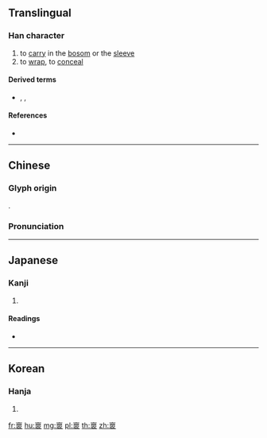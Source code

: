 {{character info/new}}
==Translingual==

===Han character===
{{Han char|rn=145|rad=衣|as=10|sn=16|four=00732|canj=XYWLV,YWLV|ids=⿴衣𥄳}}

# to [[carry]] in the [[bosom]] or the [[sleeve]]
# to [[wrap]], to [[conceal]]

====Derived terms====
* {{l|mul|懷}}, {{l|mul|壞}}, {{l|mul|瀤}}

====References====
* {{Han ref|kx=1122.330|dkj=34514|dj=1590.240|hdz=53106.020|uh=8931|ud=35121|bh=EB76|bd=60278}}

----

==Chinese==
{{zh-forms}}

===Glyph origin===
{{Han etym}}
{{Han compound|衣|眔|c1=s|c2=p|t1=clothes|ls=psc}}.

===Pronunciation===
{{zh-pron
|m=huái
|c=waai4
|mn=hoâi
|mc=y
|oc=y
|ma=
|cat=v
}}

----

==Japanese==

===Kanji===
{{ja-kanji|grade=|rs=衣10}}

# {{defn|lang=ja|sort=衣10}}

====Readings====
* {{ja-readings|on=[[かいえ]] (kaie)|kun=[[いだく]] (idaku), [[つつむ]] (tsutsumu)|nanori=}}

----

==Korean==

===Hanja===
{{ko-hanja|hangeul=회|eumhun=|rv=hoe|mr=hoe|y=hoy}}

# {{defn|lang=ko|sort=衣10}}

[[fr:褱]]
[[hu:褱]]
[[mg:褱]]
[[pl:褱]]
[[th:褱]]
[[zh:褱]]